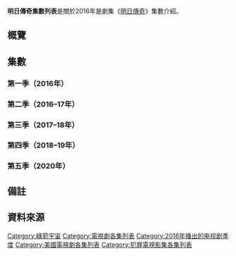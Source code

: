 '''明日傳奇集數列表'''是關於2016年是劇集《[[明日傳奇|明日傳奇]]》集數介紹。

== 概覽 ==
<onlyinclude>{{Series overview
| infoheader = [[尼爾森收視率|尼爾森收視率]]
| infoA      = 排名
| infoB      = 平均收視(百萬)

| color1     = #1F2835
| link1      = <includeonly>明日傳奇集數列表</includeonly>#第一季（2016年）
| episodes1  = 16
| start1     = {{Start date|2016|1|21}}
| end1       = {{End date|2016|5|19}}
| infoA1     = 135
| infoB1     = 3.16<ref>{{cite web |url=http://deadline.com/2016/05/tv-season-2015-2016-series-rankings-shows-full-list-1201763189/ |title=Full 2015–16 TV Season Series Rankings: 'Blindspot', 'Life In Pieces' & 'Quantico' Lead Newcomers |work=Deadline Hollywood |last=Moraes |first=Lisa |date=2016-05-26 |accessdate=2016-05-27 |deadurl=no |archiveurl=https://www.webcitation.org/6ho7kEKye?url=http://deadline.com/2016/05/tv-season-2015-2016-series-rankings-shows-full-list-1201763189/ |archivedate=2016-05-27}}</ref>

| color2     = #9A3506
| link2      = <includeonly>明日傳奇集數列表</includeonly>#第二季（2016年－2017年）
| episodes2  = 17
| start2     = {{Start date|2016|10|13}}
| end2       = {{End date|2017|4|4}}
| infoA2     = 141
| infoB2     = 2.57<ref name="2016-2017AvgRatings">{{cite web |url=http://deadline.com/2017/05/2016-2017-tv-season-ratings-series-rankings-list-1202102340/ |title=Final 2016-17 TV Rankings: 'Sunday Night Football' Winning Streak Continues |publisher=Deadline.com |last=de Moraes |first=Lisa |date=2017-05-26 |accessdate=2017-05-26 |deadurl=no |archiveurl=https://www.webcitation.org/6qlQxGTfI?url=http://deadline.com/2017/05/2016-2017-tv-season-ratings-series-rankings-list-1202102340/ |archivedate=2017-05-27}}</ref>

| color3     = #1D2D67
| link3      = <includeonly>明日傳奇集數列表</includeonly>#第三季（2017年）
| episodes3  = 18
| start3     = {{Start date|2017|10|10}}
| end3       = {{End date|2018|4|9}}
| infoA3     = 170
| infoB3     = 2.24<ref>{{cite web|url=http://deadline.com/2018/05/2017-2018-tv-series-ratings-rankings-full-list-of-shows-1202395851/|title=2017-18 TV Series Ratings Rankings: NFL Football, ‘Big Bang’ Top Charts|work=Deadline.com|first=Lisa|last=de Moraes|date=2018-05-22|accessdate=2018-05-23|archive-date=2018-05-23|archive-url=https://web.archive.org/web/20180523031012/http://deadline.com/2018/05/2017-2018-tv-series-ratings-rankings-full-list-of-shows-1202395851/|dead-url=no}}</ref>

| color4     = #21263C
| link4      = <includeonly>List of Legends of Tomorrow episodes</includeonly>#Season 4 (2018–19)
| episodes4  = 16
| start4     = {{Start date|2018|10|22}}
| end4       = {{End date|2019|5|20}}
| infoA4     = 178
| infoB4     = 1.49<ref name="2018-2019AvgRatings">{{cite web |url=https://deadline.com/2019/05/tv-ratings-2018-2019-season-totals-viewers-demo-cbs-nbc-1202620062/ |title=2018–19 TV Season Ratings: CBS Wraps 11th Season At No. 1 In Total Viewers, NBC Tops Demo; 'Big Bang Theory' Most Watched Series |last=de Moraes |first=Lisa |website=[[Deadline_Hollywood|Deadline Hollywood]] |date=2019-05-21 |accessdate=2019-06-05 |dead-url=no |archiveurl=https://web.archive.org/web/20190521235535/https://deadline.com/2019/05/tv-ratings-2018-2019-season-totals-viewers-demo-cbs-nbc-1202620062/ |archivedate=2019-05-21 }}</ref>

| color5     = #CF905C
| link5      = <includeonly>List of Legends of Tomorrow episodes</includeonly>#Season 5 (2020)
| linkR5     = 
| episodes5  = 15
| episodes5A = 1
| start5A    = {{Start date|2020|1|14}}
| end5A      = start
| episodes5B = 14
| start5B    = {{Start date|2020|1|21}}
| end5B       = {{End date|2020|6|2}}
| infoA5     = 122
| infoB5     = 1.35<ref name="2019-2020AvgRatings">{{Cite web |url=https://www.hollywoodreporter.com/live-feed/tv-ratings-7-day-season-averages-2019-20-broadcast-series-1297228 |title=TV Ratings: 7-Day Season Averages for Every 2019-20 Broadcast Series |last=Porter |first=Rick |date=2020-06-04 |website=[[The_Hollywood_Reporter|The Hollywood Reporter]] |dead-url=no |archive-url=https://web.archive.org/web/20200606235616/https://www.hollywoodreporter.com/live-feed/tv-ratings-7-day-season-averages-2019-20-broadcast-series-1297228 |archive-date=2020-06-06 |access-date=2020-06-06}}</ref>

| color6     = #784830
| link6      = <includeonly>List of Legends of Tomorrow episodes</includeonly>#Season 6 (2021)
| episodes6  = 15
| start6     = {{Start date|2021|5|2}}
| end6       = {{End date|2021|9|5}}
| infoA6     = 149
| infoB6     =0.82<ref name="2019-2020AvgRatingsB">{{Cite web |url=https://www.hollywoodreporter.com/tv/tv-news/2020-21-tv-ratings-every-network-show-ranked-1234964854/ |title=TV Ratings: 7-Day Season Averages for Every 2020-21 Broadcast Series |last=Porter |first=Rick |date=June 4, 2021 |website=[[The_Hollywood_Reporter|The Hollywood Reporter]] |url-status=live |archive-url=https://web.archive.org/web/20200606235616/https://www.hollywoodreporter.com/live-feed/tv-ratings-7-day-season-averages-2020-21-broadcast-series-1297228 |archive-date=June 6, 2021 |access-date=June 6, 2021}}</ref> 

| color7     = #EC716C
| link7      = <includeonly>List of Legends of Tomorrow episodes</includeonly>#Season 7 (2021–22)
| episodes7  = 13
| start7     = {{Start date|2021|10|13}}
| end7       = {{End date|2022|3|2}}
| infoA7     = 
| infoB7     = 
}}</onlyinclude>

== 集數 ==
=== 第一季（2016年）===
{{main|明日傳奇 (第一季)}}
{{:明日傳奇 (第一季)}}

=== 第二季（2016–17年）===
{{Episode table |background=#9A3506 |overall=5 |season=5 |title=21 |director=12 |writer=31 |airdate=11 |prodcode=6 |viewers=9 |country=U.S. |episodes=
{{Episode list/sublist|Legends of Tomorrow (season 2)
| EpisodeNumber   = 17
| EpisodeNumber2  = 1
| Title           = 穿越時間<br/><small>Out of Time</small>
| DirectedBy      = {{link-en|德莫特·道斯|Dermott Downs}}
| WrittenBy       = {{StoryTeleplay|s=[[格雷格·勃蘭蒂|格雷格·勃蘭蒂]]&{{Link-en|克里斯·菲达克|Chris Fedak}}|t=馬克·古根海姆&菲尔·克默}}
| OriginalAirDate = {{Start date|2016|10|13}}
| ProdCode        = T13.20001
| Viewers         = 1.82<ref name="2.01">{{Cite web |url=http://tvbythenumbers.zap2it.com/daily-ratings/thursday-final-ratings-oct-13-2016/ |title='Notorious' adjusts down, final NFL numbers: Thursday final ratings |last=Porter |first=Rick |date=2016-10-14 |website=[[TV_by_the_Numbers|TV by the Numbers]] |archive-url=https://web.archive.org/web/20161017184836/http://tvbythenumbers.zap2it.com/daily-ratings/thursday-final-ratings-oct-13-2016/ |archive-date=2016-10-17 |dead-url=yes |accessdate=2016-10-14 }}</ref>
| ShortSummary    =
| LineColor       = 9A3506
}}
{{Episode list/sublist|Legends of Tomorrow (season 2)
| EpisodeNumber   = 18
| EpisodeNumber2  = 2
| Title           = [[美國正義協會|美國正義協會]]<br/><small>The Justice Society of America<small>
| DirectedBy      = {{link-en|邁克爾·格羅斯曼|Michael Grossman}}
| WrittenBy       = 克里斯·菲达克&薩拉·妮科爾·瓊斯
| OriginalAirDate = {{Start date|2016|10|20}}
| ProdCode        = T13.20002
| Viewers         = 1.80<ref name="2.02">{{cite web |url=http://tvbythenumbers.zap2it.com/daily-ratings/the-good-place-and-legends-of-tomorrow-adjust-up-thursday-final-ratings/ |title='The Good Place' and 'Legends of Tomorrow' adjust up: Thursday final ratings |last=Porter |first=Rick |work=[[TV_by_the_Numbers|TV by the Numbers]] |date=2016-10-21 |accessdate=2016-10-21 |dead-url=yes |archiveurl=https://web.archive.org/web/20161022022422/http://tvbythenumbers.zap2it.com/daily-ratings/the-good-place-and-legends-of-tomorrow-adjust-up-thursday-final-ratings/ |archivedate=2016-10-22 }}</ref>
| ShortSummary    =
| LineColor       = 9A3506
}}
{{Episode list/sublist|Legends of Tomorrow (season 2)
| EpisodeNumber   = 19
| EpisodeNumber2  = 3
| Title           = 幕府將軍<br/><small>Shogun<small>
| DirectedBy      = {{le|凱文·譚雀羅安|Kevin Tancharoen}}
| WrittenBy       = 菲尔·克默&{{link-en|葛瑞娜·卡德芙|Grainne Godfree}}
| OriginalAirDate = {{Start date|2016|10|27}}
| ProdCode        = T13.20003
| Viewers         = 1.75<ref name="2.03">{{Cite web |url=http://tvbythenumbers.zap2it.com/daily-ratings/thursday-final-ratings-oct-27-2016/ |title='The Good Place' and 'Chicago Med' adjust up, 'Pure Genius', other CBS shows adjust down: Thursday final ratings |last=Porter |first=Rick |date=2016-10-28 |website=[[TV_by_the_Numbers|TV by the Numbers]] |archive-url=https://web.archive.org/web/20161029045646/http://tvbythenumbers.zap2it.com/daily-ratings/thursday-final-ratings-oct-27-2016/ |archive-date=2016-10-29 |dead-url=yes |accessdate=2016-10-28 }}</ref>
| ShortSummary    =
| LineColor       = 9A3506
}}
{{Episode list/sublist|Legends of Tomorrow (season 2)
| EpisodeNumber   = 20
| EpisodeNumber2  = 4
| Title           = 憎惡之物<br/><small>Abominations<small>
| DirectedBy      = {{link-en|麥可·艾勞維茲|Michael A. Allowitz}}
| WrittenBy       = 馬克·古根海姆&雷·尤塔納齊
| OriginalAirDate = {{Start date|2016|11|3}}
| ProdCode        = T13.20004
| Viewers         = 1.75<ref name="2.04">{{cite web |url=http://tvbythenumbers.zap2it.com/daily-ratings/thursday-final-ratings-nov-3-2016/ |title='Big Bang Theory', 'How to Get Away' adjust up, 'Great Indoors' and NBC adjust down: Thursday final ratings |last=Porter |first=Rick |work=[[TV_by_the_Numbers|TV by the Numbers]] |date=2016-11-04 |accessdate=2016-11-04 |dead-url=yes |archiveurl=https://web.archive.org/web/20161105094456/http://tvbythenumbers.zap2it.com/daily-ratings/thursday-final-ratings-nov-3-2016/ |archivedate=2016-11-05 }}</ref>
| ShortSummary    =
| LineColor       = 9A3506
}}
{{Episode list/sublist|Legends of Tomorrow (season 2)
| EpisodeNumber   = 21
| EpisodeNumber2  = 5
| Title           = 妥協<br/><small>Compromised<small>
| DirectedBy      =  {{link-en|大衛·蓋德斯|David Geddes (cinematographer)}}
| WrittenBy       =  {{link-en|寇多·史蜜茲|Keto Shimizu}}&葛瑞娜·卡德芙
| OriginalAirDate = {{Start date|2016|11|10}}
| ProdCode        = T13.20005
| Viewers         = 1.77<ref name="2.05">{{cite web |url=http://tvbythenumbers.zap2it.com/daily-ratings/thursday-final-ratings-nov-10-2016/ |title='Chicago Med' and NBC adjust down with NFL pre-emptions: Thursday final ratings |last=Porter |first=Rick |work=[[TV_by_the_Numbers|TV by the Numbers]] |date=2016-11-11 |accessdate=2016-11-11 |dead-url=yes |archiveurl=https://web.archive.org/web/20161112142253/http://tvbythenumbers.zap2it.com/daily-ratings/thursday-final-ratings-nov-10-2016/ |archivedate=2016-11-12 }}</ref>
| ShortSummary    =
| LineColor       = 9A3506
}}
{{Episode list/sublist|Legends of Tomorrow (season 2)
| EpisodeNumber   = 22
| EpisodeNumber2  = 6
| Title           = 非法國度<br/><small>Outlaw Country<small>
| DirectedBy      =  {{link-en|雀莉·納烏蘭|Cherie Nowlan}}
| WrittenBy       = 馬修·瑪拉&克里斯·菲达克
| OriginalAirDate = {{Start date|2016|11|17}}
| ProdCode        = T13.20006
| Viewers         = 1.85<ref name="2.06">{{Cite web |url=http://tvbythenumbers.zap2it.com/daily-ratings/thursday-final-ratings-november-17-2016/ |title='Grey's Anatomy' adjusts up, 'The Great Indoors' adjusts down: Thursday final ratings |last=Porter |first=Rick |date=2016-11-18 |website=[[TV_by_the_Numbers|TV by the Numbers]] |archive-url=https://web.archive.org/web/20161119001446/http://tvbythenumbers.zap2it.com/daily-ratings/thursday-final-ratings-november-17-2016/ |archive-date=2016-11-19 |dead-url=yes |accessdate=2016-11-18 }}</ref>
| ShortSummary    = 
| LineColor       = 9A3506
}}
{{Episode list/sublist|Legends of Tomorrow (season 2)
| EpisodeNumber   = 23
| EpisodeNumber2  = 7
| Title           = {{link-en|入侵！|Invasion! (Arrowverse)}}<br/><small>Invasion!</small>
| DirectedBy      =[[格雷戈里·史密斯|格雷戈里·史密斯]]
| WrittenBy       = {{StoryTeleplay|s=格雷格·勃蘭蒂|t=菲尔·克默&馬克·古根海姆}}
| OriginalAirDate = {{Start date|2016|12|1}}
| ProdCode        = T13.20007
| Viewers         = 3.39<ref name="2.07">{{cite web |url=http://tvbythenumbers.zap2it.com/daily-ratings/legends-of-tomorrow-adjusts-up-supernatural-great-indoors-baking-show-adjust-down-thursday-final-ratings/ |title='Legends of Tomorrow' adjusts up; 'Supernatural', 'Great Indoors', 'Baking Show' adjust down: Thursday final ratings |last=Porter |first=Rick |work=[[TV_by_the_Numbers|TV by the Numbers]] |date=2016-12-05 |accessdate=2016-12-05 |dead-url=yes |archiveurl=https://www.webcitation.org/6mXByP61P?url=http://tvbythenumbers.zap2it.com/daily-ratings/legends-of-tomorrow-adjusts-up-supernatural-great-indoors-baking-show-adjust-down-thursday-final-ratings/ |archivedate=2016-12-05 }}</ref>
| ShortSummary    =<hr>'''註：'''此集作為[[綠箭宇宙|綠箭宇宙]]2016年四劇連動的《{{link-en|入侵！ (綠箭宇宙)|Invasion! (Arrowverse)|入侵！}}》的第四集，並作為本次四劇連動的完結篇。
| LineColor       = 9A3506
}}
{{Episode list/sublist|Legends of Tomorrow (season 2)
| EpisodeNumber   = 24
| EpisodeNumber2  = 8
| Title           = 芝加哥之路<br/><small>The Chicago Way<small>
| DirectedBy      = {{link-en|拉爾夫·賀梅克|Ralph Hemecker}}
| WrittenBy       =薩拉·妮科爾·瓊斯 &雷·尤塔納齊
| OriginalAirDate = {{Start date|2016|12|8}}
| ProdCode        = T13.20008
| Viewers         = 2.00<ref name="2.08">{{cite web |url=http://tvbythenumbers.zap2it.com/daily-ratings/thursday-final-ratings-dec-8-2016/ |title='Life in Pieces' adjusts up plus final NFL numbers: Thursday final ratings |last=Porter |first=Rick |work=[[TV_by_the_Numbers|TV by the Numbers]] |date=2016-12-09 |accessdate=2016-12-09 |dead-url=yes |archiveurl=https://web.archive.org/web/20161210133111/http://tvbythenumbers.zap2it.com/daily-ratings/thursday-final-ratings-dec-8-2016/ |archivedate=2016-12-10 }}</ref>
| ShortSummary    = 
| LineColor       = 9A3506
}}
{{Episode list/sublist|Legends of Tomorrow (season 2)
| EpisodeNumber   = 25
| EpisodeNumber2  = 9
| Title           = 失落藝術掠奪者<br/><small>Raiders of the Lost Art<small>
| DirectedBy      = 德莫特·道斯
| WrittenBy       = 寇多·史蜜茲&克里斯·菲达克
| OriginalAirDate = {{Start date|2017|1|24}}
| ProdCode        = T13.20009
| Viewers         = 1.74<ref name="2.09">{{cite web |url=http://tvbythenumbers.zap2it.com/daily-ratings/tuesday-final-ratings-jan-24-2017/ |title='Chicago Fire' adjusts up, 'Agents of SHIELD' adjusts down: Tuesday final ratings |last=Porter |first=Rick |work=[[TV_by_the_Numbers|TV by the Numbers]] |date=2017-01-25 |accessdate=2017-01-25 |dead-url=yes |archiveurl=https://www.webcitation.org/6nnKpjIXF?url=http://tvbythenumbers.zap2it.com/daily-ratings/tuesday-final-ratings-jan-24-2017/ |archivedate=2017-01-26 }}</ref>
| ShortSummary    = 
| LineColor       = 9A3506
}}
{{Episode list/sublist|Legends of Tomorrow (season 2)
| EpisodeNumber   = 26
| EpisodeNumber2  = 10
| Title           = [[末日軍團|末日軍團]]<br/><small>The Legion of Doom<small>
| DirectedBy      = {{link-en|艾瑞克·雷紐維爾|Eric Laneuville}}
| WrittenBy       = 菲尔·克默&馬克·古根海姆
| OriginalAirDate = {{Start date|2017|1|31}}
| ProdCode        = T13.20010
| Viewers         = 1.78<ref name="2.10">{{cite web |url=http://tvbythenumbers.zap2it.com/daily-ratings/tuesday-final-ratings-jan-31-2017/ |title='The Wall' adjusts up, 'Bones' adjusts down: Tuesday final ratings |last=Porter |first=Rick |work=[[TV_by_the_Numbers|TV by the Numbers]] |date=2017-02-01 |accessdate=2017-02-01 |dead-url=yes |archiveurl=https://www.webcitation.org/6nxvQ1FyH?url=http://tvbythenumbers.zap2it.com/daily-ratings/tuesday-final-ratings-jan-31-2017/ |archivedate=2017-02-02 }}</ref>
| ShortSummary    = 
| LineColor       = 9A3506
}}
{{Episode list/sublist|Legends of Tomorrow (season 2)
| EpisodeNumber   = 27
| EpisodeNumber2  = 11
| Title           = 變節分子<br/><small>Turncoat<small>
| DirectedBy      = {{link-en|愛麗絲·特勞|Alice Troughton}}
| WrittenBy       = 葛瑞娜·卡德芙&馬修·瑪拉
| OriginalAirDate = {{Start date|2017|2|7}}
| ProdCode        = T13.20011
| Viewers         = 1.77<ref name="2.11">{{cite web |url=http://tvbythenumbers.zap2it.com/daily-ratings/the-middle-the-wall-this-is-us-fox-comedies-all-adjust-up-tuesday-final-ratings/ |title='The Middle', 'The Wall', 'This Is Us', FOX comedies all adjust up: Tuesday final ratings |last=Porter |first=Rick |work=[[TV_by_the_Numbers|TV by the Numbers]] |date=2017-02-08 |accessdate=2017-02-08 |dead-url=yes |archiveurl=https://www.webcitation.org/6o8KKjW1q?url=http://tvbythenumbers.zap2it.com/daily-ratings/the-middle-the-wall-this-is-us-fox-comedies-all-adjust-up-tuesday-final-ratings/ |archivedate=2017-02-08 }}</ref>
| ShortSummary    = 
| LineColor       = 9A3506
}}
{{Episode list/sublist|Legends of Tomorrow (season 2)
| EpisodeNumber   = 28
| EpisodeNumber2  = 12
| Title           = 卡美洛/西元 3000 年<br/><small>Camelot/3000<small>
| DirectedBy      = 安東尼奧·尼格特
| WrittenBy       = 安德森·麥肯齊
| OriginalAirDate = {{Start date|2017|2|21}}
| ProdCode        = T13.20012
| Viewers         = 1.64<ref name="2.12">{{cite web |url=http://tvbythenumbers.zap2it.com/daily-ratings/the-flash-ncis-all-others-unchanged-tuesday-final-ratings/ |title='The Flash', 'NCIS', all others unchanged: Tuesday final ratings |last=Porter |first=Rick |work=[[TV_by_the_Numbers|TV by the Numbers]] |date=2017-02-23 |accessdate=2017-02-23 |dead-url=yes |archiveurl=https://www.webcitation.org/6oV5EeETd?url=http://tvbythenumbers.zap2it.com/daily-ratings/the-flash-ncis-all-others-unchanged-tuesday-final-ratings/ |archivedate=2017-02-23 }}</ref>
| ShortSummary    =
| LineColor       = 9A3506
}}
{{Episode list/sublist|Legends of Tomorrow (season 2)
| EpisodeNumber   = 29
| EpisodeNumber2  = 13
| Title           = 失落之地<br/><small>Land of the Lost<small>
| DirectedBy      = {{link-en|拉爾夫·賀梅克|Ralph Hemecker}}
| WrittenBy       = 寇多·史蜜茲&雷·尤塔納齊
| OriginalAirDate = {{Start date|2017|3|7}}
| ProdCode        = T13.20013
| Viewers         = 1.54<ref name="2.13">{{cite web |url=http://tvbythenumbers.zap2it.com/daily-ratings/tuesday-final-ratings-march-7-2017/ |title='The Middle' and 'This Is Us' adjust up: Tuesday final ratings |last=Porter |first=Rick |work=[[TV_by_the_Numbers|TV by the Numbers]] |date=2017-03-08 |accessdate=2017-03-08 |dead-url=yes |archiveurl=https://web.archive.org/web/20170309020310/http://tvbythenumbers.zap2it.com/daily-ratings/tuesday-final-ratings-march-7-2017/ |archivedate=2017-03-09 }}</ref>
| ShortSummary    =
| LineColor       = 9A3506
}}
{{Episode list/sublist|Legends of Tomorrow (season 2)
| EpisodeNumber   = 30
| EpisodeNumber2  = 14
| Title           = 登月計畫<br/><small>Moonshot<small>
| DirectedBy      =  {{link-en|凱文·莫克|Kevin Mock}}
| WrittenBy       = 葛瑞娜·卡德芙
| OriginalAirDate = {{Start date|2017|3|14}}
| ProdCode        = T13.20014
| Viewers         = 1.34<ref name="2.14">{{cite web |url=http://tvbythenumbers.zap2it.com/daily-ratings/tuesday-final-ratings-march-14-2017/ |title='This Is Us' finishes with season highs: Tuesday final ratings |last=Porter |first=Rick |work=[[TV_by_the_Numbers|TV by the Numbers]] |date=2017-03-16 |accessdate=2017-03-16 |dead-url=yes |archiveurl=https://web.archive.org/web/20170317002429/http://tvbythenumbers.zap2it.com/daily-ratings/tuesday-final-ratings-march-14-2017/ |archivedate=2017-03-17 }}</ref>
| ShortSummary    = 
| LineColor       = 9A3506
}}
{{Episode list/sublist|Legends of Tomorrow (season 2)
| EpisodeNumber   = 31
| EpisodeNumber2  = 15
| Title           = 遠征之矛<br/><small>Fellowship of the Spear<small>
| DirectedBy      = 班·布雷
| WrittenBy       = 寇多·史蜜茲&馬修·瑪拉
| OriginalAirDate = {{Start date|2017|3|21}}
| ProdCode        = T13.20015
| Viewers         = 1.72<ref name="2.15">{{cite web |url=http://tvbythenumbers.zap2it.com/daily-ratings/tuesday-final-ratings-march-21-2017/ |title='The Voice' and 'The Flash' adjust up: Tuesday final ratings |last=Porter |first=Rick |work=[[TV_by_the_Numbers|TV by the Numbers]] |date=2017-03-22 |accessdate=2017-03-22 |dead-url=yes |archiveurl=https://web.archive.org/web/20170323020511/http://tvbythenumbers.zap2it.com/daily-ratings/tuesday-final-ratings-march-21-2017/ |archivedate=2017-03-23 }}</ref>
| ShortSummary    =
| LineColor       = 9A3506
}}
{{Episode list/sublist|Legends of Tomorrow (season 2)
| EpisodeNumber   = 32
| EpisodeNumber2  = 16
| Title           = 末日世界<br/><small>Doomworld<small>
| DirectedBy      = [[梅爾西·阿爾馬斯|梅爾西·阿爾馬斯]]
| WrittenBy       =雷·尤塔納齊&莎拉·赫南德茲
| OriginalAirDate = {{Start date|2017|3|28}}
| ProdCode        = T13.20016
| Viewers         = 1.59<ref name="2.16">{{cite web |url=http://tvbythenumbers.zap2it.com/daily-ratings/tuesday-final-ratings-march-28-2017/ |title='The Flash' adjusts up and avoids new series low, 'Legends of Tomorrow' adjusts down: Tuesday final ratings |last=Porter |first=Rick |work=[[TV_by_the_Numbers|TV by the Numbers]] |date=2017-03-29 |accessdate=2017-03-29 |dead-url=yes |archiveurl=https://web.archive.org/web/20170518213023/http://tvbythenumbers.zap2it.com/daily-ratings/tuesday-final-ratings-march-28-2017/ |archivedate=2017-05-18 }}</ref>
| ShortSummary    =
| LineColor       = 9A3506
}}
{{Episode list/sublist|Legends of Tomorrow (season 2)
| EpisodeNumber   = 33
| EpisodeNumber2  = 17
| Title           = 阿魯巴<br/><small>Aruba<small>
| DirectedBy      = 羅伯·塞登格蘭茲
| WrittenBy       = 菲尔·克默&馬克·古根海姆
| OriginalAirDate = {{Start date|2017|4|4}}
| ProdCode        = T13.20017
| Viewers         = 1.52<ref name="2.17">{{cite web |url=http://tvbythenumbers.zap2it.com/daily-ratings/tuesday-final-ratings-april-4-2017/ |title='NCIS' and 'The Middle' adjust up: Tuesday final ratings |last=Porter |first=Rick |work=[[TV_by_the_Numbers|TV by the Numbers]] |date=2017-04-05 |accessdate=2017-04-05 |dead-url=yes |archiveurl=https://www.webcitation.org/6pVlB6JZs?url=http://tvbythenumbers.zap2it.com/daily-ratings/tuesday-final-ratings-april-4-2017/ |archivedate=2017-04-06 }}</ref>
| ShortSummary    = 
| LineColor       = 9A3506
}}}}

=== 第三季（2017–18年）===
{{Episode table |background=#1D2D67 |overall=5 |season=5 |title=21 |director=12 |writer=31 |airdate=11 |prodcode=6 |viewers=9 |country=U.S. |episodes=
{{Episode list/sublist|Legends of Tomorrow (season 3)
 |EpisodeNumber   = 34
 |EpisodeNumber2  = 1
 |Title           = 阿魯巴聚會<br/><small>Aruba-Con<small>
 |DirectedBy      = 羅伯·塞登格蘭茲
 |WrittenBy       = 菲尔·克默&馬克·古根海姆
 |OriginalAirDate = {{Start date|2017|10|10}}
 |ProdCode        = T13.20602
 |Viewers         = 1.71<ref name="3.01">{{cite web|url=http://tvbythenumbers.zap2it.com/daily-ratings/tuesday-final-ratings-oct-10-2017/|title='Voice', 'Flash', 'Lethal Weapon' & 'The Mick' adjust up, 'NCIS: New Orleans' down: Tuesday final ratings|last=Porter|first=Rick|work=[[TV_by_the_Numbers|TV by the Numbers]]|date=2017-10-11|accessdate=2017-10-11|archive-url=https://web.archive.org/web/20171011233110/http://tvbythenumbers.zap2it.com/daily-ratings/tuesday-final-ratings-oct-10-2017/|archive-date=2017-10-11|dead-url=yes}}</ref>
 |ShortSummary    =
 |LineColor       = 1D2D67
}}
{{Episode list/sublist|Legends of Tomorrow (season 3)
 |EpisodeNumber   = 35
 |EpisodeNumber2  = 2
 |Title           = 畸形秀<br/><small>Freakshow<small>
 |DirectedBy      = {{le|凱文·譚雀羅安|Kevin Tancharoen}}
 |WrittenBy       = 寇多·史蜜茲&葛瑞娜·卡德芙
 |OriginalAirDate = {{Start date|2017|10|17}}
 |ProdCode        = T13.20601
 |Viewers         = 1.58<ref name="3.02">{{cite web|url=http://tvbythenumbers.zap2it.com/daily-ratings/tuesday-final-ratings-oct-17-2017/|title='NCIS', 'Voice' and 'This Is Us' adjust up, 'Black-ish' and 'L&O True Crime' down: Tuesday final ratings|last=Porter|first=Rick|work=[[TV_by_the_Numbers|TV by the Numbers]]|date=2017-10-18|accessdate=2017-10-18|archive-url=https://web.archive.org/web/20171018223702/http://tvbythenumbers.zap2it.com/daily-ratings/tuesday-final-ratings-oct-17-2017/|archive-date=2017-10-18|dead-url=yes}}</ref>
 |ShortSummary    =
 |LineColor       = 1D2D67
}}
{{Episode list/sublist|Legends of Tomorrow (season 3)
 |EpisodeNumber   = 36
 |EpisodeNumber2  = 3
 |Title           = 扎里<br/><small>Zari<small>
 |DirectedBy      =梅爾西·阿爾馬斯
 |WrittenBy       = 詹姆斯·伊根&雷·尤塔納齊
 |OriginalAirDate = {{Start date|2017|10|24}}
 |ProdCode        = T13.20603
 |Viewers         = 1.43<ref name="3.03">{{cite web|url=http://tvbythenumbers.zap2it.com/daily-ratings/tuesday-final-ratings-oct-24-2017/|title='This Is Us', 'Fresh Off the Boat', 'Kevin' & World Series adjust up, 'L&O True Crime' down: Tuesday final ratings|last=Porter|first=Rick|work=[[TV_by_the_Numbers|TV by the Numbers]]|date=2017-10-25|accessdate=2017-10-25|archive-url=https://web.archive.org/web/20171026020519/http://tvbythenumbers.zap2it.com/daily-ratings/tuesday-final-ratings-oct-24-2017/|archive-date=2017-10-26|dead-url=yes}}</ref>
 |ShortSummary    = 
 |LineColor       = 1D2D67
}}
{{Episode list/sublist|Legends of Tomorrow (season 3)
 |EpisodeNumber   = 37
 |EpisodeNumber2  = 4
 |Title           = 手機之家<br/><small>Phone Home<small>
 |DirectedBy      = {{link-en|凱文·莫克|Kevin Mock}}
 |WrittenBy       = 馬修·瑪拉
 |OriginalAirDate = {{Start date|2017|10|31}}
 |ProdCode        = T13.20604
 |Viewers         = 1.38<ref name="3.04">{{cite web|url=http://tvbythenumbers.zap2it.com/daily-ratings/tuesday-final-ratings-oct-31-2017/|title='The Middle' and World Series adjust up, 'Law & Order True Crime' down: Tuesday final ratings|last=Porter|first=Rick|work=[[TV_by_the_Numbers|TV by the Numbers]]|date=2017-11-01|accessdate=2017-11-01|archive-url=https://web.archive.org/web/20171101222159/http://tvbythenumbers.zap2it.com/daily-ratings/tuesday-final-ratings-oct-31-2017/|archive-date=2017-11-01|dead-url=yes}}</ref>
 |ShortSummary    =
 |LineColor       = 1D2D67
}}
{{Episode list/sublist|Legends of Tomorrow (season 3)
 |EpisodeNumber   = 38
 |EpisodeNumber2  = 5
 |Title           = 捲土重來<br/><small>Return of the Mack<small>
 |DirectedBy      = 亞莉珊卓·勒·羅謝
 |WrittenBy       = 葛瑞娜·卡德芙&摩根·福斯
 |OriginalAirDate = {{Start date|2017|11|7}}
 |ProdCode        = T13.20605
 |Viewers         = 1.52<ref name="3.05">{{cite web|url=http://tvbythenumbers.zap2it.com/daily-ratings/tuesday-final-ratings-nov-7-2017/|title='The Middle' adjusts up, 'The Mayor' adjusts down: Tuesday final ratings|last=Porter|first=Rick|work=[[TV_by_the_Numbers|TV by the Numbers]]|date=2017-11-08|accessdate=2017-11-08|archive-url=https://web.archive.org/web/20171109055950/http://tvbythenumbers.zap2it.com/daily-ratings/tuesday-final-ratings-nov-7-2017/|archive-date=2017-11-09|dead-url=yes}}</ref>
 |ShortSummary    =
 |LineColor       = 1D2D67
}}
{{Episode list/sublist|Legends of Tomorrow (season 3)
 |EpisodeNumber   = 39
 |EpisodeNumber2  = 6
 |Title           = 海倫·杭特<br/><small>Helen Hunt<small>
 |DirectedBy      = {{link-en|大衛·蓋德斯|David Geddes (cinematographer)}}
 |WrittenBy       =寇多·史蜜茲&烏巴·穆罕默德
 |OriginalAirDate = {{Start date|2017|11|14}}
 |ProdCode        = T13.20606
 |Viewers         = 1.53<ref name="3.06">{{cite web|url=http://tvbythenumbers.zap2it.com/daily-ratings/tuesday-final-ratings-nov-14-2017/|title='Fresh Off the Boat', 'The Flash' and 'Kevin' adjust up, 'Bull' and 'L&O True Crime' adjust down: Tuesday final ratings|last=Porter|first=Rick|work=[[TV_by_the_Numbers|TV by the Numbers]]|date=2017-11-15|accessdate=2017-11-15|archive-url=https://web.archive.org/web/20171116034911/http://tvbythenumbers.zap2it.com/daily-ratings/tuesday-final-ratings-nov-14-2017/|archive-date=2017-11-16|dead-url=yes}}</ref>
 |ShortSummary    =
 |LineColor       = 1D2D67
}}
{{Episode list/sublist|Legends of Tomorrow (season 3)
 |EpisodeNumber   = 40
 |EpisodeNumber2  = 7
 |Title           = 歡迎來到叢林<br/><small>Welcome to the Jungle<small>
 |DirectedBy      = 梅爾西·阿爾馬斯
 |WrittenBy       = 雷·尤塔納齊&泰隆·B·卡特
 |OriginalAirDate = {{Start date|2017|11|21}}
 |ProdCode        = T13.20607
 |Viewers         = 1.49<ref name="3.07">{{cite web|url=http://tvbythenumbers.zap2it.com/daily-ratings/tuesday-final-ratings-nov-21-2017/|title='Dancing With the Stars', 'This Is Us', all others hold: Tuesday final ratings|last=Porter|first=Rick|work=[[TV_by_the_Numbers|TV by the Numbers]]|date=2017-11-22|accessdate=2017-11-22|archive-url=https://web.archive.org/web/20171123004731/http://tvbythenumbers.zap2it.com/daily-ratings/tuesday-final-ratings-nov-21-2017/|archive-date=2017-11-23|dead-url=yes}}</ref>
 |ShortSummary    =
 |LineColor       = 1D2D67
}}
{{Episode list/sublist|Legends of Tomorrow (season 3)
 |EpisodeNumber   = 41
 |EpisodeNumber2  = 8
 |Title           = {{link-en|地球X大危機（四）|Crisis on Earth-X}}<br/><small>Crisis on Earth-X, Part 4<small>
 |DirectedBy      = 格雷戈里·史密斯
 |WrittenBy       = {{StoryTeleplay|s=馬克·古根海姆&安德魯·克雷斯伯格 |t=菲尔·克默&寇多·史蜜茲}}
 |OriginalAirDate = {{Start date|2017|11|28}}
 |ProdCode        = T13.20608
 |Viewers         = 2.80<ref name="3.08">{{cite web|url=http://tvbythenumbers.zap2it.com/daily-ratings/tuesday-final-ratings-nov-28-2017/|title='The Flash,' 'This Is Us' and 'Rudolph' adjust up: Tuesday final ratings|work=[[TV_by_the_Numbers|TV by the Numbers]]|last=Porter|first=Rick|date=2017-11-30|accessdate=2017-11-30|archive-url=https://web.archive.org/web/20171130193734/http://tvbythenumbers.zap2it.com/daily-ratings/tuesday-final-ratings-nov-28-2017/|archive-date=2017-11-30|dead-url=yes}}</ref>
 |ShortSummary    = <hr>'''註：'''此集作為[[綠箭宇宙|綠箭宇宙]]2017年四劇連動的《{{link-en|地球X大危機|Crisis on Earth-X}}》第四集，並作為本次四劇連動的完結篇。
 |LineColor       = 1D2D67
}}
{{Episode list/sublist|Legends of Tomorrow (season 3)
 |EpisodeNumber   = 42
 |EpisodeNumber2  = 9
 |Title           = 戰神Beebo<br/><small>Beebo the God of War<small>
 |DirectedBy      = 凱文·莫克
 |WrittenBy       = 葛瑞娜·卡德芙&詹姆斯·伊根
 |OriginalAirDate = {{Start date|2017|12|5}}
 |ProdCode        = T13.20609
 |Viewers         = 1.61<ref name="3.09">{{cite web|url=http://tvbythenumbers.zap2it.com/daily-ratings/tuesday-final-ratings-dec-5-2017/|title='Chicago Med' adjusts up: Tuesday final ratings|work=[[TV_by_the_Numbers|TV by the Numbers]]|last=Porter|first=Rick|date=2017-12-06|accessdate=2017-12-06|archive-url=https://web.archive.org/web/20171207083503/http://tvbythenumbers.zap2it.com/daily-ratings/tuesday-final-ratings-dec-5-2017/|archive-date=2017-12-07|dead-url=yes}}</ref>
 |ShortSummary    =
 |LineColor       = 1D2D67
}}
{{Episode list/sublist|Legends of Tomorrow (season 3)
 |EpisodeNumber   = 43
 |EpisodeNumber2  = 10
 |Title           = 達克老爹<br/><small>Daddy Darhkest<small>
 |DirectedBy      = 德莫特·道斯
 |WrittenBy       = 寇多·史蜜茲&馬修·瑪拉
 |OriginalAirDate = {{Start date|2018|2|12}}
 |ProdCode        = T13.20610
 |Viewers         = 1.51<ref name="3.10">{{cite web|url=http://tvbythenumbers.zap2it.com/daily-ratings/monday-final-ratings-feb-12-2018/|title='Big Brother: Celeb Edition,' Olympics and everything else unchanged: Monday final ratings|last=Porter|first=Rick|work=[[TV_by_the_Numbers|TV by the Numbers]]|date=2018-02-13|accessdate=2018-02-13|archive-url=https://web.archive.org/web/20180214022538/http://tvbythenumbers.zap2it.com/daily-ratings/monday-final-ratings-feb-12-2018/|archive-date=2018-02-14|dead-url=yes}}</ref>
 |ShortSummary    =
 |LineColor     = 1D2D67
}}
{{Episode list/sublist|Legends of Tomorrow (season 3)
 |EpisodeNumber   = 44
 |EpisodeNumber2  = 11
 |Title           = 再度離去<br/><small>Here I Go Again<small>
 |DirectedBy      = 班·布雷
 |WrittenBy       = 雷·尤塔納齊&摩根·福斯
 |OriginalAirDate = {{Start date|2018|2|19}}
 |ProdCode        = T13.20611
 |Viewers         = 1.40<ref name="3.11">{{cite web|url=http://tvbythenumbers.zap2it.com/daily-ratings/monday-final-ratings-feb-19-2018/|title=Olympics adjust up: Monday final ratings|last=Porter|first=Rick|date=2018-02-21|work=[[TV_by_the_Numbers|TV by the Numbers]]|accessdate=2018-02-21|archive-url=https://web.archive.org/web/20180222165156/http://tvbythenumbers.zap2it.com/daily-ratings/monday-final-ratings-feb-19-2018/|archive-date=2018-02-22|dead-url=yes}}</ref>
 |ShortSummary    = 
 |LineColor       = 1D2D67
}}
{{Episode list/sublist|Legends of Tomorrow (season 3)
 |EpisodeNumber   = 45
 |EpisodeNumber2  = 12
 |Title           = 地圖騰的詛咒<br/><small>The Curse of the Earth Totem<small>
 |DirectedBy      = 克里斯托弗·塔瑪羅
 |WrittenBy       = 葛瑞娜·卡德芙&烏巴·穆罕默德
 |OriginalAirDate = {{Start date|2018|2|26}}
 |ProdCode        = T13.20612
 |Viewers         = 1.51<ref name="3.12">{{cite web|url=http://tvbythenumbers.zap2it.com/daily-ratings/monday-final-ratings-feb-26-2018/|title='The Voice' adjusts up, 'Superior Donuts' adjusts down: Monday final ratings|last=Porter|first=Rick|date=2018-02-27|work=[[TV_by_the_Numbers|TV by the Numbers]]|accessdate=2018-02-27|archive-url=https://web.archive.org/web/20180228161612/http://tvbythenumbers.zap2it.com/daily-ratings/monday-final-ratings-feb-26-2018/|archive-date=2018-02-28|dead-url=yes}}</ref>
 |ShortSummary    = 
 |LineColor       = 1D2D67
}}
{{Episode list/sublist|Legends of Tomorrow (season 3)
 |EpisodeNumber   = 46
 |EpisodeNumber2  = 13
 |Title           = 老爹無所不在<br/><small>No Country for Old Dads<small>
 |DirectedBy      = 維耶·阮
 |WrittenBy       = 寇多·史蜜茲&詹姆斯·伊根
 |OriginalAirDate = {{Start date|2018|3|5}}
 |ProdCode        = T13.20613
 |Viewers         = 1.19<ref name="3.13">{{cite web|url=http://tvbythenumbers.zap2it.com/daily-ratings/monday-final-ratings-march-5-2018/|title='Superior Donuts' adjusts up: Monday final ratings|last=Porter|first=Rick|date=2018-03-06|work=[[TV_by_the_Numbers|TV by the Numbers]]|accessdate=2018-03-06|archive-url=https://web.archive.org/web/20180307082237/http://tvbythenumbers.zap2it.com/daily-ratings/monday-final-ratings-march-5-2018/|archive-date=2018-03-07|dead-url=yes}}</ref>
 |ShortSummary    = 
 |LineColor       = 1D2D67
}}
{{Episode list/sublist|Legends of Tomorrow (season 3)
 |EpisodeNumber   = 47
 |EpisodeNumber2  = 14
 |Title           = 奇異恩典<br/><small>Amazing Grace<small>
 |DirectedBy      = 大衛·蓋德斯
 |WrittenBy       = 馬修·瑪拉&泰隆·B·卡特
 |OriginalAirDate = {{Start date|2018|3|12}}
 |ProdCode        = T13.20614
 |Viewers         = 1.26<ref name="3.14">{{cite web|url=http://tvbythenumbers.zap2it.com/daily-ratings/monday-final-ratings-march-12-2018/|title='The Voice' and 'iZombie' adjust up, 'Good Girls' adjusts down: Monday final ratings|last=Porter|first=Rick|date=2018-03-13|work=[[TV_by_the_Numbers|TV by the Numbers]]|accessdate=2018-03-13|archive-url=https://web.archive.org/web/20180313232804/http://tvbythenumbers.zap2it.com/daily-ratings/monday-final-ratings-march-12-2018/|archive-date=2018-03-13|dead-url=yes}}</ref>
 |ShortSummary    = 
 |LineColor       = 1D2D67
}}
{{Episode list/sublist|Legends of Tomorrow (season 3)
 |EpisodeNumber   = 48
 |EpisodeNumber2  = 15
 |Title           = 亡靈之石<br/><small>Necromancing the Stone<small>
 |DirectedBy      = {{link-en|艾波·穆倫|April Mullen}}
 |WrittenBy       = 葛瑞娜·卡德芙&摩根·福斯
 |OriginalAirDate = {{Start date|2018|3|19}}
 |ProdCode        = T13.20615
 |Viewers         = 1.25<ref name="3.15">{{cite web|url=http://tvbythenumbers.zap2it.com/daily-ratings/monday-final-ratings-march-19-2018/|title='American Idol,' 'Good Girls,' all others hold: Monday final ratings|last=Porter|first=Rick|date=2018-03-20|work=[[TV_by_the_Numbers|TV by the Numbers]]|accessdate=2018-03-20|archive-url=https://web.archive.org/web/20180321021430/http://tvbythenumbers.zap2it.com/daily-ratings/monday-final-ratings-march-19-2018/|archive-date=2018-03-21|dead-url=yes}}</ref>
 |ShortSummary    =
 |LineColor       = 1D2D67
}}
{{Episode list/sublist|Legends of Tomorrow (season 3)
 |EpisodeNumber   = 49
 |EpisodeNumber2  = 16
 |Title           = 我,伊娃<br/><small>I, Ava<small>
 |DirectedBy      = 崔迪恩
 |WrittenBy       = 雷·尤塔納齊&達芙妮·麥爾斯	
 |OriginalAirDate = {{Start date|2018|3|26}}
 |ProdCode        = T13.20616
 |Viewers         =  1.28<ref name="3.16">{{cite web|url=http://tvbythenumbers.zap2it.com/daily-ratings/monday-final-ratings-march-26-2018/|title='American Idol' and 'The Good Doctor' adjust up, 'Good Girls' adjusts down: Monday final ratings|last=Porter|first=Rick|date=2018-03-27|work=[[TV_by_the_Numbers|TV by the Numbers]]|accessdate=2018-03-27|archive-url=https://web.archive.org/web/20180328010844/http://tvbythenumbers.zap2it.com/daily-ratings/monday-final-ratings-march-26-2018/|archive-date=2018-03-28|dead-url=yes}}</ref>
 |ShortSummary    =
 |LineColor       = 1D2D67
}}
{{Episode list/sublist|Legends of Tomorrow (season 3)
 |EpisodeNumber   = 50
 |EpisodeNumber2  = 17
 |Title           = 約翰·諾伯客串演出<br/><small>Guest Starring John Noble<small>
 |DirectedBy      = 拉爾夫·賀梅克
 |WrittenBy       = 寇多·史蜜茲&詹姆斯·伊根
 |OriginalAirDate = {{Start date|2018|4|2}}
 |ProdCode        = T13.20617
 |Viewers         = 1.23<ref name="3.17">{{cite web|url=http://tvbythenumbers.zap2it.com/daily-ratings/monday-final-ratings-april-2-2018/|title='The Crossing' adjusts down: Monday final ratings|last=Porter|first=Rick|date=2018-04-03|work=[[TV_by_the_Numbers|TV by the Numbers]]|accessdate=2018-04-03|archive-url=https://web.archive.org/web/20180404073619/http://tvbythenumbers.zap2it.com/daily-ratings/monday-final-ratings-april-2-2018/|archive-date=2018-04-04|dead-url=yes}}</ref>
 |ShortSummary    =
 |LineColor       = 1D2D67
}}
{{Episode list/sublist|Legends of Tomorrow (season 3)
 |EpisodeNumber   = 51
 |EpisodeNumber2  = 18
 |Title           = 好，壞和可愛<br/><small>The Good, the Bad and the Cuddly<small>
 |DirectedBy      = 德莫特·道斯
 |WrittenBy       = 馬克·古根海姆&菲尔·克默
 |OriginalAirDate = {{Start date|2018|4|9}}
 |ProdCode        = T13.20618
 |Viewers         = 1.41<ref name="3.18">{{cite web|url=http://tvbythenumbers.zap2it.com/daily-ratings/monday-final-ratings-april-9-2018/|title='American Idol' and 'Kevin Can Wait' adjust up: Monday final ratings|last=Porter|first=Rick|date=2018-04-10|work=[[TV_by_the_Numbers|TV by the Numbers]]|accessdate=2018-04-10|archive-url=https://web.archive.org/web/20180411174458/http://tvbythenumbers.zap2it.com/daily-ratings/monday-final-ratings-april-9-2018/|archive-date=2018-04-11|dead-url=yes}}</ref>
 |ShortSummary    = 
 |LineColor       = 1D2D67
}}
}}

=== 第四季（2018–19年）===
{{Episode table |
style="display: inline-table;"|
background=#21263C |overall=5 |season=5 |title=21 |director=12 |writer=31 |airdate=11 |prodcode=6 |viewers=9 |country=U.S. |episodes=
{{Episode list/sublist|Legends of Tomorrow (season 4)
 |EpisodeNumber   = 52
 |EpisodeNumber2  = 1
 |Title           = 處子加里<br/><small>The Virgin Gary<small>
 |DirectedBy      = [[格雷戈里·史密斯|格雷戈里·史密斯]]
 |WrittenBy       = 菲尔·克默&葛瑞娜·卡德芙
 |OriginalAirDate = {{Start date|2018|10|22}}
 |ProdCode        = T13.21051
 |Viewers         = 1.00<ref name="4.01">{{cite web |url=https://tvbythenumbers.zap2it.com/daily-ratings/monday-final-ratings-oct-22-2018/ |title='Happy Together' adjusts up, 'Dancing with the Stars' adjusts down: Monday final ratings |work=[[TV_by_the_Numbers|TV by the Numbers]] |last=Welch |first=Alex |date=2018-10-23 |accessdate=2018-10-23 |archive-url=https://web.archive.org/web/20181024003625/https://tvbythenumbers.zap2it.com/daily-ratings/monday-final-ratings-oct-22-2018/ |archive-date=2018-10-24 |dead-url=yes }}</ref>
 |ShortSummary    =
 |LineColor       = 21263C
}}
{{Episode list/sublist|Legends of Tomorrow (season 4)
 |EpisodeNumber   = 53
 |EpisodeNumber2  = 2
 |Title           = 獵巫<br/><small>Witch Hunt<small>
 |DirectedBy      = 凱文·莫克
 |WrittenBy       = 寇多·史蜜茲&馬修·瑪拉
 |OriginalAirDate = {{Start date|2018|10|29}}
 |ProdCode        = T13.21052
 |Viewers         = 0.94<ref name="4.02">{{cite web |url=https://tvbythenumbers.zap2it.com/daily-ratings/monday-final-ratings-oct-29-2018/ |title='Happy Together' adjusts up, 'Dancing with the Stars' and 'The Good Doctor' adjust down: Monday final ratings |work=TV by the Numbers |last=Welch |first=Alex |date=2018-10-30 |accessdate=2018-10-30 |archive-url=https://web.archive.org/web/20181031005354/https://tvbythenumbers.zap2it.com/daily-ratings/monday-final-ratings-oct-29-2018/ |archive-date=2018-10-31 |dead-url=yes }}</ref>
 |ShortSummary    = 
 |LineColor       = 21263C
}}
{{Episode list/sublist|Legends of Tomorrow (season 4)
 |EpisodeNumber   = 54
 |EpisodeNumber2  = 3	
 |Title           = 舞后<br/><small>Dancing Queen<small>
 |DirectedBy      = 克莉絲汀·溫德爾
 |WrittenBy       = 詹姆斯·伊根&摩根·福斯
 |OriginalAirDate = {{Start date|2018|11|5}}
 |ProdCode        = T13.21053
 |Viewers         = 0.86<ref name="4.03">{{cite web |url=https://tvbythenumbers.zap2it.com/daily-ratings/monday-final-ratings-nov-5-2018/ |title='Manifest,' 'The Good Doctor,' and 'Dancing with the Stars' adjust down: Monday final ratings |work=TV by the Numbers |last=Welch |first=Alex |date=2018-11-06 |accessdate=2018-11-06 |archive-url=https://web.archive.org/web/20181107054159/https://tvbythenumbers.zap2it.com/daily-ratings/monday-final-ratings-nov-5-2018/ |archive-date=2018-11-07 |dead-url=yes }}</ref>
 |ShortSummary    =
 |LineColor       = 21263C
}}
{{Episode list/sublist|Legends of Tomorrow (season 4)
 |EpisodeNumber   = 55
 |EpisodeNumber2  = 4
 |Title           = 濕熱美國麻煩事<br/><small>Wet Hot American Bummer<small>
 |DirectedBy      = 大衛·蓋德斯
 |WrittenBy       = 雷·尤塔納齊&泰隆·B·卡特
 |OriginalAirDate = {{Start date|2018|11|12}}
 |ProdCode        = T13.21054
 |Viewers         = 0.90<ref name="4.04">{{cite web |url=https://tvbythenumbers.zap2it.com/daily-ratings/monday-final-ratings-nov-12-2018/ |title='Arrow' and 'Legends of Tomorrow' adjust down: Monday final ratings |work=TV by the Numbers |last=Welch |first=Alex |date=2018-11-14 |accessdate=2018-11-14 |archive-url=https://web.archive.org/web/20181114224312/https://tvbythenumbers.zap2it.com/daily-ratings/monday-final-ratings-nov-12-2018/ |archive-date=2018-11-14 |dead-url=yes }}</ref>
 |ShortSummary    =
 |LineColor       = 21263C
}}
{{Episode list/sublist|Legends of Tomorrow (season 4)
 |EpisodeNumber   = 56
 |EpisodeNumber2  = 5
 |Title           = 塔古莫攻擊!!!<br/><small>Tagumo Attacks!!!<small>
 |DirectedBy      = 亞莉珊卓·勒·羅謝
 |WrittenBy       = 寇多·史蜜茲 &烏巴·穆罕默德
 |OriginalAirDate = {{Start date|2018|11|19}}
 |ProdCode        = T13.21055
 |Viewers         = 0.91<ref name="4.05">{{cite web |url=https://tvbythenumbers.zap2it.com/daily-ratings/monday-final-ratings-nov-19-2018/ |title='Dancing with the Stars' and 'The Good Doctor' adjust down: Monday final ratings |work=TV by the Numbers |last=Welch |first=Alex |date=2018-11-20 |accessdate=2018-11-20 |archive-url=https://web.archive.org/web/20181121021931/https://tvbythenumbers.zap2it.com/daily-ratings/monday-final-ratings-nov-19-2018/ |archive-date=2018-11-21 |dead-url=yes }}</ref>
 |ShortSummary    =
 |LineColor       = 21263C
}}
{{Episode list/sublist|Legends of Tomorrow (season 4)
 |EpisodeNumber   = 57
 |EpisodeNumber2  = 6
 |Title           = 溫柔的內特<br/><small>Tender Is the Nate<small>
 |DirectedBy      = 崔迪恩
 |WrittenBy       = 菲尔·克默& 馬修·瑪拉
 |OriginalAirDate = {{Start date|2018|11|26}}
 |ProdCode        = T13.21056
 |Viewers         = 0.97<ref name="4.06">{{cite web |url=https://tvbythenumbers.zap2it.com/daily-ratings/monday-final-ratings-nov-26-2018/ |title='Great Christmas Light Fight' and 'The Good Doctor' adjust down: Monday final ratings |work=TV by the Numbers |last=Welch |first=Alex |date=2018-11-28 |accessdate=2018-11-28 |archive-url=https://web.archive.org/web/20181129045850/https://tvbythenumbers.zap2it.com/daily-ratings/monday-final-ratings-nov-26-2018/ |archive-date=2018-11-29 |dead-url=yes }}</ref>
 |ShortSummary    = 
 |LineColor       = 21263C
}}
{{Episode list/sublist|Legends of Tomorrow (season 4)
 |EpisodeNumber   = 58
 |EpisodeNumber2  = 7
 |Title           = 不！小娃娃<br/><small>Hell No, Dolly!<small>
 |DirectedBy      = 艾波·穆倫
 |WrittenBy       = 葛瑞娜·卡德芙&摩根·福斯
 |OriginalAirDate = {{Start date|2018|12|3}}
 |ProdCode        = T13.21057
 |Viewers         = 0.93<ref name="4.07">{{cite web |url=https://tvbythenumbers.zap2it.com/daily-ratings/monday-final-ratings-dec-3-2018/ |title='Arrow' adjusts up, 'The Neighborhood' adjusts down: Monday final ratings |work=TV by the Numbers |last=Welch |first=Alex |date=2018-12-04 |accessdate=2018-12-04 |archive-url=https://web.archive.org/web/20181205023258/https://tvbythenumbers.zap2it.com/daily-ratings/monday-final-ratings-dec-3-2018/ |archive-date=2018-12-05 |dead-url=yes }}</ref>
 |ShortSummary    =
 |LineColor       = 21263C
}}
{{Episode list/sublist|Legends of Tomorrow (season 4)
 |EpisodeNumber   = 59
 |EpisodeNumber2  = 8
 |Title           = 喵喵傳奇<br/><small>Legends of To-Meow-Meow<small>
 |DirectedBy      = 班·布雷
 |WrittenBy       = 詹姆斯·伊根&雷·尤塔納齊
 |OriginalAirDate = {{Start date|2018|12|10}}
 |ProdCode        = T13.21058
 |Viewers         = 1.10<ref name="4.08">{{cite web |url=https://tvbythenumbers.zap2it.com/daily-ratings/monday-final-ratings-dec-10-2018/ |title='Arrow' adjusts up, 'Magnum P.I.' and 'The Neighborhood' adjust down: Monday final ratings |work=TV by the Numbers |last=Welch |first=Alex |date=2018-12-11 |accessdate=2018-12-11 |archive-url=https://web.archive.org/web/20181212083810/https://tvbythenumbers.zap2it.com/daily-ratings/monday-final-ratings-dec-10-2018/ |archive-date=2018-12-12 |dead-url=yes }}</ref>
 |ShortSummary    = 
 |LineColor       = 21263C
}}
{{Episode list/sublist|Legends of Tomorrow (season 4)
 |EpisodeNumber   = 60
 |EpisodeNumber2  = 9
 |Title           = 賭注大戰<br/><small>Lucha de Apuestas<small>
 |DirectedBy      = {{link-en|安德魯·卡西|Andrew Kasch}}
 |WrittenBy       = 寇多·史蜜茲 &泰隆·B·卡特
 |OriginalAirDate = {{Start date|2019|4|1}}
 |ProdCode        = T13.21059
 |Viewers         = 0.92<ref name="4.09">{{cite web|url=https://tvbythenumbers.zap2it.com/daily-ratings/monday-final-ratings-april-1-2019/|title='Legends of Tomorrow' adjusts down: Monday final ratings|last=Rejent|first=Joseph|work=TV by the Numbers|date=2019-04-02|accessdate=2019-04-02|archive-url=https://web.archive.org/web/20190402212642/https://tvbythenumbers.zap2it.com/daily-ratings/monday-final-ratings-april-1-2019/|archive-date=2019-04-02|dead-url=yes}}</ref>
 |ShortSummary    = 
 |LineColor       = 21263C
}}
{{Episode list/sublist|Legends of Tomorrow (season 4)
 |EpisodeNumber   = 61
 |EpisodeNumber2  = 10
 |Title           = 逃亡<br/><small>The Getaway<small>
 |DirectedBy      = 維耶·阮
 |WrittenBy       = 馬修·瑪拉 &烏巴·穆罕默德
 |OriginalAirDate = {{Start date|2019|4|8}}
 |ProdCode        = T13.21060
 |Viewers         = 0.95<ref name="4.10">{{cite web|url=https://tvbythenumbers.zap2it.com/daily-ratings/monday-final-ratings-april-8-2019/|title=NCAA Championship adjusts up: Monday final ratings|last=Rejent|first=Joseph|work=TV by the Numbers|date=2019-04-09|accessdate=2019-04-09|archive-url=https://web.archive.org/web/20190410184546/https://tvbythenumbers.zap2it.com/daily-ratings/monday-final-ratings-april-8-2019/|archive-date=2019-04-10|dead-url=yes}}</ref>
 |ShortSummary    = 
 |LineColor       = 21263C
}}
{{Episode list/sublist|Legends of Tomorrow (season 4)
 |EpisodeNumber   = 62
 |EpisodeNumber2  = 11
 |Title           = 理性與感性<br/><small>Séance and Sensibility<small>
 |DirectedBy      = 亞莉珊卓·勒·羅謝
 |WrittenBy       = 葛瑞娜·卡德芙&傑基·卡尼諾
 |OriginalAirDate = {{Start date|2019|4|15}}
 |ProdCode        = T13.21061
 |Viewers         = 0.98<ref name="4.11">{{cite web|url=https://tvbythenumbers.zap2it.com/daily-ratings/monday-final-ratings-april-15-2019/|title='The Resident,' 'Man with a Plan' adjust up, 'The Code' adjusts down: Monday final ratings|last=Rejent|first=Joseph|work=TV by the Numbers|date=2019-04-16|accessdate=2019-04-16|archive-url=https://web.archive.org/web/20190416215745/https://tvbythenumbers.zap2it.com/daily-ratings/monday-final-ratings-april-15-2019/|archive-date=2019-04-16|dead-url=yes}}</ref>
 |ShortSummary    = 
 |LineColor       = 21263C
}}
{{Episode list/sublist|Legends of Tomorrow (season 4)
 |EpisodeNumber   = 63
 |EpisodeNumber2  = 12
 |Title           = 茄子,女巫和魔衣櫥<br/><small>The Eggplant, the Witch & the Wardrobe<small>
 |DirectedBy      = 梅爾西·阿爾馬斯
 |WrittenBy       =摩根·福斯&達芙妮·麥爾斯
 |OriginalAirDate = {{Start date|2019|4|22}}
 |ProdCode        = T13.21062
 |Viewers         = 0.85<ref name="4.12">{{cite web|url=https://tvbythenumbers.zap2it.com/daily-ratings/monday-final-ratings-april-22-2019/|title='DC's Legends of Tomorrow' adjusts down: Monday final ratings|last=Rejent|first=Joseph|work=TV by the Numbers|date=2019-04-23|accessdate=2019-04-23|archive-url=https://web.archive.org/web/20190423220707/https://tvbythenumbers.zap2it.com/daily-ratings/monday-final-ratings-april-22-2019/|archive-date=2019-04-23|dead-url=yes}}</ref>
 |ShortSummary    =
 |LineColor       = 21263C
}}
{{Episode list/sublist|Legends of Tomorrow (season 4)
 |EpisodeNumber   = 64
 |EpisodeNumber2  = 13
 |Title           = 關鍵點<br/><small>Egg MacGuffin<small>
 |DirectedBy      = 克里斯多福·塔瑪羅
 |WrittenBy       = 詹姆斯·伊根&泰隆·B·卡特
 |OriginalAirDate = {{Start date|2019|4|29}}
 |ProdCode        = T13.21063
 |Viewers         = 0.91<ref name="4.13">{{cite web|url=https://tvbythenumbers.zap2it.com/daily-ratings/monday-final-ratings-april-29-2019/|title='The Big Bang Theory' rerun adjusts up: Monday final ratings|last=Rejent|first=Joseph|work=TV by the Numbers|date=2019-04-30|accessdate=2019-04-30|archive-url=https://web.archive.org/web/20190430205239/https://tvbythenumbers.zap2it.com/daily-ratings/monday-final-ratings-april-29-2019/|archive-date=2019-04-30|dead-url=yes}}</ref>
 |ShortSummary    = 
 |LineColor       = 21263C
}}
{{Episode list/sublist|Legends of Tomorrow (season 4)
 |EpisodeNumber   = 65
 |EpisodeNumber2  = 14
 |Title           = 捏住與卡住<br/><small>Nip/Stuck<small>
 |DirectedBy      = 大衛·蓋德斯
 |WrittenBy       = 雷·尤塔納齊& 馬修·瑪拉
 |OriginalAirDate = {{Start date|2019|5|6}}
 |ProdCode        = T13.21064
 |Viewers         = 0.94<ref name="4.14">{{cite web|url=https://tvbythenumbers.zap2it.com/daily-ratings/monday-final-ratings-may-6-2019/|title='Man with a Plan' adjusts up, 'The Fix' adjusts down: Monday final ratings|last=Rejent|first=Joseph|work=TV by the Numbers|date=2019-05-07|accessdate=2019-05-07|archive-url=https://web.archive.org/web/20190507204807/https://tvbythenumbers.zap2it.com/daily-ratings/monday-final-ratings-may-6-2019/|archive-date=2019-05-07|dead-url=yes}}</ref>
 |ShortSummary    = 
 |LineColor       = 21263C
}}
{{Episode list/sublist|Legends of Tomorrow (season 4)
 |EpisodeNumber   = 66
 |EpisodeNumber2  = 15
 |Title           = 服務條款<br/><small>Terms of Service<small>
 |DirectedBy      = 艾波·穆倫
 |WrittenBy       = 葛瑞娜·卡德芙&烏巴·穆罕默德
 |OriginalAirDate = {{Start date|2019|5|13}}
 |ProdCode        = T13.21065
 |Viewers         = 0.99<ref name="4.15">{{cite web|url=https://tvbythenumbers.zap2it.com/daily-ratings/monday-final-ratings-may-13-2019/|title='The Voice' adjusts down: Monday final ratings|last=Rejent|first=Joseph|work=TV by the Numbers|date=2019-05-14|accessdate=2019-05-14|archive-url=https://web.archive.org/web/20190514213011/https://tvbythenumbers.zap2it.com/daily-ratings/monday-final-ratings-may-13-2019/|archive-date=2019-05-14|dead-url=yes}}</ref>
 |ShortSummary    = 
 |LineColor       = 21263C
}}
{{Episode list/sublist|Legends of Tomorrow (season 4)
 |EpisodeNumber   = 67
 |EpisodeNumber2  = 16
 |Title           = 嘿，世界！<br/><small>Hey, World!<small>
 |DirectedBy      = 凱文·莫克
 |WrittenBy       = 菲尔·克默& 寇多·史蜜茲
 |OriginalAirDate = {{Start date|2019|5|20}}
 |ProdCode        = T13.21066
 |Viewers         = 1.05<ref name="4.16">{{cite web|url=https://tvbythenumbers.zap2it.com/daily-ratings/monday-final-ratings-may-20-2019/|title='The Voice,' 'The Bachelorette,' 'Beat Shazam,' all others unchanged: Monday final ratings|last=Rejent|first=Joseph|work=TV by the Numbers|date=2019-05-21|accessdate=2019-05-21|archive-url=https://web.archive.org/web/20190521221940/https://tvbythenumbers.zap2it.com/daily-ratings/monday-final-ratings-may-20-2019/|archive-date=2019-05-21|dead-url=yes}}</ref>
 |ShortSummary    =
 |LineColor       = 21263C
}}
}}

=== 第五季（2020年）===
{{Episode table|background=#CF905C|overall=5|season=5|title=21|director=12|writer=31|airdate=11|prodcode=6|viewers=9|country=U.S.|episodes=
{{Episode table/part|c=#CF905C|p=特殊集數|nopart=y}}
{{Episode list/sublist|Legends of Tomorrow (season 5)
 |EpisodeNumber   = 68
 |EpisodeNumber2  = –
 |Title           = [[無限地球危機_(綠箭宇宙)|無限地球危機（五）]]<br/><small>Crisis on Infinite Earths: Part Five<small>
 |DirectedBy      = [[格雷戈里·史密斯|格雷戈里·史密斯]]
 |WrittenBy       = 寇多·史蜜茲&烏巴·穆罕默德
 |OriginalAirDate = {{Start date|2020|1|14}}
 |ProdCode        = T13.21908
 |Viewers         = 1.35<ref name="Special">{{Cite web|last=Welch|first=Alex|title='This is Us' adjusts up: Tuesday final ratings|url=https://tvbythenumbers.zap2it.com/daily-ratings/tuesday-final-ratings-jan-14-2020/|work=[[TV_by_the_Numbers|TV by the Numbers]]|date=2020-01-15|dead-url=yes|archive-url=https://web.archive.org/web/20200117191040/https://tvbythenumbers.zap2it.com/daily-ratings/tuesday-final-ratings-jan-14-2020/|archive-date=2020-01-17|access-date=2020-01-15}}</ref>
 |ShortSummary    = 奧利佛犧牲後，七大模範在各自家中醒來，首先發現周圍一切安詳，時間回到危機發生之前，但卻發現他們都身在同一個地球；如今多個世界合併形成這座「始源地球」（{{lang|en|Earth-Prime}}）。雷克斯改寫現實變成美國英雄，還擔任超自然行動局的局長，唯獨七大模範留有原來的記憶。喬恩為其他戰士恢復先前宇宙危機的記憶，但由於這是奧利佛用生命換來的第二次機會，所有人都決定慢慢接受且緬懷他。納許被人在如今空蕩蕩的地下道中發現，被送去[[星辰實驗室|星辰實驗室]]後由喬恩恢復記憶，得知他的所為釀成危機後深感愧疚，但納許的手上裝置探測到反監視者還存在。一行人剛合作制止在城市趁亂打劫的{{le|魔法師薩爾貢|Sargon the Sorcerer}}後，接連遭受反監視者的大軍攻擊，而納許決定合作來贖罪。始源地球的所有英雄集結起來對抗捲土重來的反監視者，納許和瑞安造出能將反監視者永遠縮至“[[微觀|微觀]]宇宙”的炸彈，靠卡拉找準時機扔向巨大化的反監視者，將他徹底從[[宏觀|宏觀]]宇宙中排除掉而不復存在。一行人成功再次捍衛宇宙，回到各自的生活中。不久，貝瑞召集卡拉、克拉克、凱特、莎拉、喬恩以及黑閃電來到舊星辰實驗室中心，為奧利佛建立一座紀念碑作為送別儀式，並將此地作為他們今後的聯盟集結點。英雄時代就此拉開帷幕，即使再無[[多元宇宙論|多元宇宙論]]，但仍然為開拓其他世界出現可能性，包含[[逐星女_(電視劇)|地球2號]]、[[泰坦_(電視劇)|9號]]、[[綠光戰警|12號]]{{efn|該段落截取自2011年電影《[[綠光戰警_(電影)|綠光戰警]]》的{{le|歐亞星|Oa}}片段，但電影本身並未跟綠箭宇宙有關聯。}}、[[沼澤異形_(2019年電視劇)|19號]]、[[末日巡邏隊_(電視劇)|21號]]以及[[超人归来|96號]]。
<hr>'''註：'''此集作為[[綠箭宇宙|綠箭宇宙]]2019年五劇連動的《[[無限地球危機_(綠箭宇宙)|無限地球危機]]》第五集，並作為本次五劇連動的完結篇。
 |LineColor       = CF905C
}}
{{Episode table/part|c=#CF905C|p=一般集數|nopart=y}}
{{Episode list/sublist|Legends of Tomorrow (season 5)
 |EpisodeNumber   = 69
 |EpisodeNumber2  = 1
 |Title           = 遇見傳奇<br/><small>Meet the Legends<small>
 |DirectedBy      = 凱文·莫克
 |WrittenBy       = 葛瑞娜·卡德芙&詹姆斯·伊根
 |OriginalAirDate = {{Start date|2020|1|21}}
 |ProdCode        = T13.21901
 |Viewers         = 0.72<ref name="5.01">{{Cite web|last=Welch|first=Alex|title='NCIS,' 'The Conners,' all others hold: Tuesday final ratings|url=https://tvbythenumbers.zap2it.com/daily-ratings/tuesday-final-ratings-jan-21-2020/|work=[[TV_by_the_Numbers|TV by the Numbers]]|date=2020-01-23|dead-url=yes|archive-url=https://web.archive.org/web/20200124015804/https://tvbythenumbers.zap2it.com/daily-ratings/tuesday-final-ratings-jan-21-2020/|archive-date=2020-01-24|access-date=2020-01-23}}</ref>
 |ShortSummary    =
 |LineColor       = CF905C
}}
{{Episode list/sublist|Legends of Tomorrow (season 5)
 |EpisodeNumber   = 70
 |EpisodeNumber2  = 2
 |Title           = 想我、吻我、愛我<br/><small>Miss Me, Kiss Me, Love Me<small>
 |DirectedBy      = 大衛·蓋德斯	
 |WrittenBy       = 雷·尤塔納齊
 |OriginalAirDate = {{Start date|2020|2|4}}
 |ProdCode        = T13.21902
 |Viewers         = 0.77<ref name="5.02">{{Cite web|last=Metcalf|first=Mitch|title=Updated: ShowBuzzDaily's Top 150 Tuesday Cable Originals & Network Finals: 2.4.2020|url=http://www.showbuzzdaily.com/articles/showbuzzdailys-top-150-tuesday-cable-originals-network-finals-2-4-2020.html|work=[[Showbuzz_Daily|Showbuzz Daily]]|date=2020-02-05|access-date=2020-02-06|archive-date=2020-02-05|archive-url=https://web.archive.org/web/20200205212950/http://www.showbuzzdaily.com/articles/showbuzzdailys-top-150-tuesday-cable-originals-network-finals-2-4-2020.html|dead-url=yes}}</ref>
 |ShortSummary    = 
 |LineColor       = CF905C
}}
{{Episode list/sublist|Legends of Tomorrow (season 5)
 |EpisodeNumber   = 71
 |EpisodeNumber2  = 3
 |Title           = 殺無赦<br/><small>Slay Anything<small>
 |DirectedBy      = 亞莉珊卓·勒·羅謝	
 |WrittenBy       =馬修·瑪拉 &泰隆·B·卡特
 |OriginalAirDate = {{Start date|2020|2|11}}
 |ProdCode        = T13.21903
 |Viewers         = 0.74<ref name="5.03">{{Cite web|last=Metcalf|first=Mitch|title=Updated: ShowBuzzDaily's Top 150 Tuesday Cable Originals & Network Finals: 2.11.2020|url=http://www.showbuzzdaily.com/articles/showbuzzdailys-top-150-tuesday-cable-originals-network-finals-2-11-2020.html|work=[[Showbuzz_Daily|Showbuzz Daily]]|date=2020-02-12|access-date=2020-11-21|archive-date=2020-02-12|archive-url=https://web.archive.org/web/20200212211933/http://www.showbuzzdaily.com/articles/showbuzzdailys-top-150-tuesday-cable-originals-network-finals-2-11-2020.html|dead-url=yes}}</ref>
 |ShortSummary    = 
 |LineColor       = CF905C
}}
{{Episode list/sublist|Legends of Tomorrow (season 5)
 |EpisodeNumber   = 72
 |EpisodeNumber2  = 4
 |Title           = 在她腦袋中的時間<br/><small>A Head of Her Time<small>
 |DirectedBy      = 艾維·尤比恩
 |WrittenBy       =摩根·福斯
 |OriginalAirDate = {{Start date|2020|2|18}}
 |ProdCode        = T13.21904
 |Viewers         = 0.72<ref name="5.04">{{Cite web|last=Metcalf|first=Mitch|title=Updated: ShowBuzzDaily's Top 150 Tuesday Cable Originals & Network Finals: 2.18.2020|url=http://www.showbuzzdaily.com/articles/showbuzzdailys-top-150-tuesday-cable-originals-network-finals-2-18-2020.html|work=[[Showbuzz_Daily|Showbuzz Daily]]|date=2020-02-20|access-date=2020-11-21|archive-date=2020-02-20|archive-url=https://web.archive.org/web/20200220153015/http://www.showbuzzdaily.com/articles/showbuzzdailys-top-150-tuesday-cable-originals-network-finals-2-18-2020.html|dead-url=yes}}</ref>
 |ShortSummary    =
|LineColor       = CF905C
}}
{{Episode list/sublist|Legends of Tomorrow (season 5)
 |EpisodeNumber   = 73
 |EpisodeNumber2  = 5
 |Title           = 真人快打<br/><small>Mortal Khanbat<small>
 |DirectedBy      = [[凱蒂·洛茨|凱蒂·洛茨]]
 |WrittenBy       = 葛瑞娜·卡德芙&馬克·萊漢·布魯納
 |OriginalAirDate = {{Start date|2020|2|25}}
 |ProdCode        = T13.21905
 |Viewers         = 0.74<ref name="5.05">{{Cite web|last=Metcalf|first=Mitch|title=Updated: ShowBuzzDaily's Top 150 Tuesday Cable Originals & Network Finals: 2.25.2020|url=http://www.showbuzzdaily.com/articles/showbuzzdailys-top-150-tuesday-cable-originals-network-finals-2-25-2020.html|work=[[Showbuzz_Daily|Showbuzz Daily]]|date=2020-02-26|access-date=2020-11-21|archive-date=2020-02-26|archive-url=https://web.archive.org/web/20200226213041/http://www.showbuzzdaily.com/articles/showbuzzdailys-top-150-tuesday-cable-originals-network-finals-2-25-2020.html|dead-url=yes}}</ref>
 |ShortSummary    =
 |LineColor       = CF905C
}}
{{Episode list/sublist|Legends of Tomorrow (season 5)
 |EpisodeNumber   = 74
 |EpisodeNumber2  = 6
 |Title           = 帕克先生的死胡同<br/><small>Mr. Parker's Cul-De-Sac<small>
 |DirectedBy      = 班·布雷
 |WrittenBy       = 寇多·史蜜茲&詹姆斯·伊根
 |OriginalAirDate = {{Start date|2020|3|10}}
 |ProdCode        = T13.21906
 |Viewers         = 0.73<ref name="5.06">{{Cite web|last=Metcalf|first=Mitch|title=Updated: ShowBuzzDaily's Top 150 Tuesday Cable Originals & Network Finals: 3.10.2020|url=http://www.showbuzzdaily.com/articles/showbuzzdailys-top-150-tuesday-cable-originals-network-finals-3-10-2020.html|work=[[Showbuzz_Daily|Showbuzz Daily]]|date=2020-03-11|access-date=2020-11-21|archive-date=2020-03-14|archive-url=https://web.archive.org/web/20200314103226/http://www.showbuzzdaily.com/articles/showbuzzdailys-top-150-tuesday-cable-originals-network-finals-3-10-2020.html|dead-url=yes}}</ref>
 |ShortSummary    = 
 |LineColor       = CF905C
}}
{{Episode list/sublist|Legends of Tomorrow (season 5)
 |EpisodeNumber   = 75
 |EpisodeNumber2  = 7
 |Title           = 羅密歐對茱麗葉:正義曙光<br/><small>Romeo v Juliet: Dawn of Justness<small>
 |DirectedBy      = 亞莉珊卓·勒·羅謝	
 |WrittenBy       = 雷·尤塔納齊&馬修·瑪拉
 |OriginalAirDate = {{Start date|2020|3|17}}
 |ProdCode        = T13.21907
 |Viewers         = 0.67<ref name="5.07">{{Cite web|last=Metcalf|first=Mitch|title=Updated: ShowBuzzDaily's Top 150 Tuesday Cable Originals & Network Finals: 3.17.2020|url=http://www.showbuzzdaily.com/articles/showbuzzdailys-top-150-tuesday-cable-originals-network-finals-3-17-2020.html|work=[[Showbuzz_Daily|Showbuzz Daily]]|date=2020-03-18|access-date=2020-11-21|archive-date=2020-03-18|archive-url=https://web.archive.org/web/20200318202014/http://www.showbuzzdaily.com/articles/showbuzzdailys-top-150-tuesday-cable-originals-network-finals-3-17-2020.html|dead-url=yes}}</ref>
 |ShortSummary    = 
 |LineColor       = CF905C
}}
{{Episode list/sublist|Legends of Tomorrow (season 5)
 |EpisodeNumber   = 76
 |EpisodeNumber2  = 8
 |Title           = 查莉，不是查莉<br/><small>Zari, Not Zari<small>
 |DirectedBy      = 凱文·莫克
 |WrittenBy       =摩根·福斯 &泰隆·B·卡特
 |OriginalAirDate = {{Start date|2020|4|21}}
 |ProdCode        = T13.21909
 |Viewers         = 0.65<ref name="5.08">{{Cite web|last=Metcalf|first=Mitch|title=Updated: ShowBuzzDaily's Top 150 Tuesday Cable Originals & Network Finals: 4.21.2020|url=http://www.showbuzzdaily.com/articles/showbuzzdailys-top-150-tuesday-cable-originals-network-finals-4-21-2020.html|work=[[Showbuzz_Daily|Showbuzz Daily]]|date=2020-04-22|access-date=2020-11-21|archive-date=2020-04-24|archive-url=https://web.archive.org/web/20200424000800/http://www.showbuzzdaily.com/articles/showbuzzdailys-top-150-tuesday-cable-originals-network-finals-4-21-2020.html|dead-url=yes}}</ref>
 |ShortSummary    =
 |LineColor       = CF905C
}}
{{Episode list/sublist|Legends of Tomorrow (season 5)
 |EpisodeNumber   = 77
 |EpisodeNumber2  = 9
 |Title           = 大不列顛冒牌貨<br/><small>The Great British Fake Off<small>
 |DirectedBy      = 大衛·蓋德斯
 |WrittenBy       = 傑基·卡尼諾
 |OriginalAirDate = {{Start date|2020|4|28}}
 |ProdCode        = T13.21910
 |Viewers         = 0.69<ref name="5.09">{{Cite web|last=Metcalf|first=Mitch|title=Updated: ShowBuzzDaily's Top 150 Tuesday Cable Originals & Network Finals: 4.28.2020|url=http://www.showbuzzdaily.com/articles/showbuzzdailys-top-150-tuesday-cable-originals-network-finals-4-28-2020.html|work=[[Showbuzz_Daily|Showbuzz Daily]]|date=2020-04-29|access-date=2020-11-21|archive-date=2020-05-03|archive-url=https://web.archive.org/web/20200503122723/http://www.showbuzzdaily.com/articles/showbuzzdailys-top-150-tuesday-cable-originals-network-finals-4-28-2020.html|dead-url=yes}}</ref>
 |ShortSummary    = 
 |LineColor       = CF905C
}}
{{Episode list/sublist|Legends of Tomorrow (season 5)
 |EpisodeNumber   = 78
 |EpisodeNumber2  = 10
 |Title           = 破船<br/><small>Ship Broken<small>
 |DirectedBy      = 安迪·阿瑪甘尼恩
 |WrittenBy       =詹姆斯·伊根&馬克·萊漢·布魯納
 |OriginalAirDate = {{Start date|2020|5|5}}
 |ProdCode        = T13.21911
 |Viewers         = 0.72<ref name="5.10">{{Cite web|last=Metcalf|first=Mitch|title=Updated: ShowBuzzDaily's Top 150 Tuesday Cable Originals & Network Finals: 5.5.2020|url=http://www.showbuzzdaily.com/articles/showbuzzdailys-top-150-tuesday-cable-originals-network-finals-5-5-2020.html|work=[[Showbuzz_Daily|Showbuzz Daily]]|date=2020-05-06|access-date=2020-11-21|archive-date=2020-05-09|archive-url=https://web.archive.org/web/20200509112945/http://www.showbuzzdaily.com/articles/showbuzzdailys-top-150-tuesday-cable-originals-network-finals-5-5-2020.html|dead-url=yes}}</ref>
 |ShortSummary    = 
 |LineColor       = CF905C
}}
{{Episode list/sublist|Legends of Tomorrow (season 5)
 |EpisodeNumber   = 79
 |EpisodeNumber2  = 11
 |Title           = 怪胎與宅男<br/><small>Freaks and Greeks<small>
 |DirectedBy      = 尼科·薩克斯
 |WrittenBy       = 馬修·瑪拉&烏巴·穆罕默德
 |OriginalAirDate = {{Start date|2020|5|12}}
 |ProdCode        = T13.21912
 |Viewers         = 0.66<ref name="5.11">{{cite web|last=Metcalf|first=Mitch|title=Updated: ShowBuzzDaily's Top 150 Tuesday Cable Originals & Network Finals: 5.12.2020|url=http://www.showbuzzdaily.com/articles/showbuzzdailys-top-150-tuesday-cable-originals-network-finals-5-12-2020.html|work=[[Showbuzz_Daily|Showbuzz Daily]]|date=2020-05-13|access-date=2020-11-21|archive-date=2020-05-15|archive-url=https://web.archive.org/web/20200515120751/http://www.showbuzzdaily.com/articles/showbuzzdailys-top-150-tuesday-cable-originals-network-finals-5-12-2020.html|dead-url=yes}}</ref>
 |ShortSummary    = 
 |LineColor       = CF905C
}}
{{Episode list/sublist|Legends of Tomorrow (season 5)
 |EpisodeNumber   = 80
 |EpisodeNumber2  = 12
 |Title           = 我是傳奇<br/><small>I Am Legends<small>
 |DirectedBy      = 安德魯·卡西
 |WrittenBy       = 雷·尤塔納齊&利亞·波利奥&艾米莉·謝弗
 |OriginalAirDate = {{Start date|2020|5|19}}
 |ProdCode        = T13.21913
 |Viewers         = 0.80<ref name="5.12">{{cite web|last=Metcalf|first=Mitch|title=Updated: ShowBuzzDaily's Top 150 Tuesday Cable Originals & Network Finals: 5.19.2020|url=http://www.showbuzzdaily.com/articles/showbuzzdailys-top-150-tuesday-cable-originals-network-finals-5-19-2020.html|work=[[Showbuzz_Daily|Showbuzz Daily]]|date=2020-05-20|access-date=2020-11-21|archive-date=2020-05-21|archive-url=https://web.archive.org/web/20200521190355/http://www.showbuzzdaily.com/articles/showbuzzdailys-top-150-tuesday-cable-originals-network-finals-5-19-2020.html|dead-url=yes}}</ref>
 |ShortSummary    =
 |LineColor       = CF905C
}}
{{Episode list/sublist|Legends of Tomorrow (season 5)
 |EpisodeNumber   = 81
 |EpisodeNumber2  = 13
 |Title           = 被困在那臺電視上的那些人<br/><small>The One Where We're Trapped on TV<small>
 |DirectedBy      = 馬克·古根海姆
 |WrittenBy       = 葛瑞娜·卡德芙&詹姆斯·伊根
 |OriginalAirDate = {{Start date|2020|5|26}}
 |ProdCode        = T13.21914
 |Viewers         = 0.76<ref name="5.13">{{cite web|last=Metcalf|first=Mitch|title=Updated: ShowBuzzDaily's Top 150 Tuesday Cable Originals & Network Finals: 5.26.2020|url=http://www.showbuzzdaily.com/articles/showbuzzdailys-top-150-tuesday-cable-originals-network-finals-5-26-2020.html|work=[[Showbuzz_Daily|Showbuzz Daily]]|date=2020-05-28|access-date=2020-11-21|archive-date=2020-05-29|archive-url=https://web.archive.org/web/20200529052943/http://www.showbuzzdaily.com/articles/showbuzzdailys-top-150-tuesday-cable-originals-network-finals-5-26-2020.html|dead-url=yes}}</ref>
 |ShortSummary    =
 |LineColor       = CF905C
}}
{{Episode list/sublist|Legends of Tomorrow (season 5)
 |EpisodeNumber   = 82
 |EpisodeNumber2  = 14
 |Title           = 天鵝丁字褲<br/><small>Swan Thong<small>
 |DirectedBy      = 凱文·莫克
 |WrittenBy       = 寇多·史蜜茲&摩根·福斯
 |OriginalAirDate = {{Start date|2020|6|2}}
 |ProdCode        = T13.21915
 |Viewers         = 0.73<ref name="5.14">{{cite web|last=Metcalf|first=Mitch|title=Updated: ShowBuzzDaily's Top 150 Tuesday Cable Originals & Network Finals: 6.2.2020|url=http://www.showbuzzdaily.com/articles/showbuzzdailys-top-150-tuesday-cable-originals-network-finals-6-2-2020.html|work=[[Showbuzz_Daily|Showbuzz Daily]]|date=2020-06-03|access-date=2020-11-21|archive-date=2020-06-03|archive-url=https://web.archive.org/web/20200603203231/http://www.showbuzzdaily.com/articles/showbuzzdailys-top-150-tuesday-cable-originals-network-finals-6-2-2020.html|dead-url=yes}}</ref>
 |ShortSummary    =
 |LineColor       = CF905C
}}}}

== 備註 ==
{{reflist|group=lower-alpha}}

==資料來源==
{{reflist|30em}}

{{綠箭宇宙}}

[[Category:綠箭宇宙|Category:綠箭宇宙]]
[[Category:電視劇各集列表|Category:電視劇各集列表]]
[[Category:2016年播出的电视剧季度|Category:2016年播出的电视剧季度]]
[[Category:美國電視劇各集列表|Category:美國電視劇各集列表]]
[[Category:犯罪電視影集各集列表|Category:犯罪電視影集各集列表]]